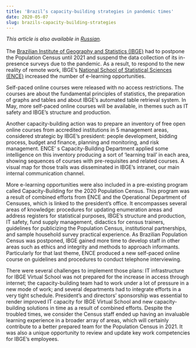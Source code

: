 ```yaml
---
title: 'Brazil’s capacity-building strategies in pandemic times'
date: 2020-05-07
slug: brazils-capacity-building-strategies
---
```


_This article is also available in
[Russian](/ru/statistical-programmes/brazils-capacity-building-strategies/)._<br/><br/>
The
[Brazilian Institute of Geography and Statistics (IBGE)](https://www.ibge.gov.br/en/home-eng.html)
had to postpone the Population Census until 2021 and suspend the data collection
of its in-presence surveys due to the pandemic. As a result, to respond to the
new reality of remote work, IBGE’s
[National School of Statistical Sciences (ENCE)](http://www.ence.ibge.gov.br/)
increased the number of e-learning opportunities.

Self-paced online courses were released with no access restrictions. The courses
are about the fundamental principles of statistics, the preparation of graphs
and tables and about IBGE’s automated table retrieval system. In May, more
self-paced online courses will be available, in themes such as IT safety and
IBGE’s structure and production.

Another capacity-building action was to prepare an inventory of free open online
courses from accredited institutions in 5 management areas, considered strategic
by IBGE’s president: people development, bidding process, budget and finance,
planning and monitoring, and risk management. ENCE’ s Capacity-Building
Department applied some intelligence on this inventory producing a sort of
‘learning trail’ in each area, showing sequences of courses with pre-requisites
and related courses. A visual map for those trails was disseminated in IBGE’s
intranet, our main internal communication channel.

More e-learning opportunities were also included in a pre-existing program
called Capacity-Building for the 2020 Population Census. This program was a
result of combined efforts from ENCE and the Operational Department of Censuses,
which is linked to the president’s office. It encompasses several areas of
knowledge: procedures for updating enumeration areas and address registers for
statistical purposes, IBGE’s structure and production, IT safety, fund supply
management, didactics for census trainers, guidelines for publicizing the
Population Census, institutional partnerships, and sample household survey
practical experience. As Brazilian Population Census was postponed, IBGE gained
more time to develop staff in other areas such as ethics and integrity and
methods to approach informants. Particularly for that last theme, ENCE produced
a new self-paced online course on guidelines and procedures to conduct telephone
interviewing.

There were several challenges to implement those plans: IT infrastructure for
IBGE Virtual School was not prepared for the increase in access through
internet; the capacity-building team had to work under a lot of pressure in a
new mode of work; and several departments had to integrate efforts in a very
tight schedule. President’s and directors’ sponsorship was essential to render
improved IT capacity for IBGE Virtual School and new capacity-building solutions
in time as a result of combined efforts. Despite the troubled times, we consider
the Census staff ended up having an invaluable learning experience in a broader
array of areas, which will certainly contribute to a better prepared team for
the Population Census in 2021. It was also a unique opportunity to review and
update key work competencies for IBGE’s employees.
